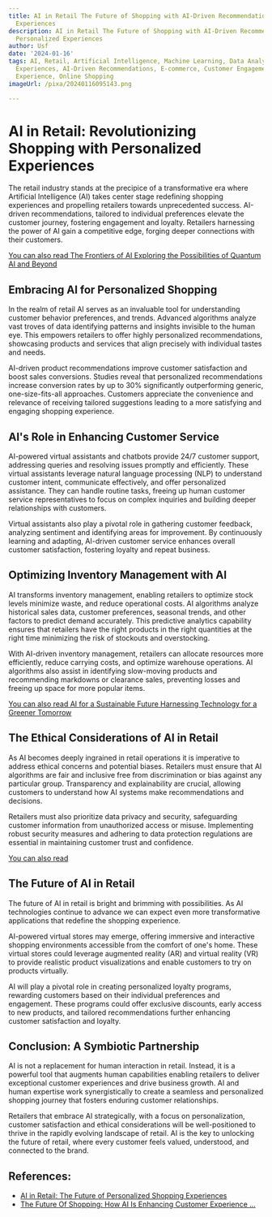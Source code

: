 ```yaml
---
title: AI in Retail The Future of Shopping with AI-Driven Recommendations and Personalized
  Experiences
description: AI in Retail The Future of Shopping with AI-Driven Recommendations and
  Personalized Experiences
author: Usf
date: '2024-01-16'
tags: AI, Retail, Artificial Intelligence, Machine Learning, Data Analytics, Personalized
  Experiences, AI-Driven Recommendations, E-commerce, Customer Engagement, Customer
  Experience, Online Shopping
imageUrl: /pixa/20240116095143.png

---
```

# AI in Retail: Revolutionizing Shopping with  Personalized Experiences

The retail industry stands at the precipice of  a transformative era where Artificial Intelligence (AI) takes center stage redefining shopping experiences and propelling retailers towards unprecedented success. AI-driven  recommendations, tailored to individual preferences elevate the customer journey, fostering engagement and loyalty. Retailers harnessing the power of AI gain a competitive edge, forging deeper connections with their customers.

[You can also read The Frontiers of AI Exploring the Possibilities of  Quantum AI and Beyond](The%20Frontiers%20of%20AI%20Exploring%20the%20Possibilities%20of%20Quantum%20AI%20and%20Beyond)


## Embracing AI for Personalized Shopping

In the realm of retail AI serves as an invaluable tool for understanding customer behavior preferences, and trends. Advanced algorithms analyze vast troves of  data identifying patterns and insights invisible to the human eye. This empowers retailers to offer highly personalized  recommendations, showcasing products and services that align precisely with individual tastes and  needs.

AI-driven product recommendations  improve customer satisfaction and boost sales conversions. Studies reveal that personalized recommendations increase  conversion rates by up to 30% significantly outperforming generic, one-size-fits-all approaches. Customers appreciate the convenience and relevance of  receiving tailored suggestions leading to a more satisfying and engaging shopping  experience.

## AI's Role in Enhancing Customer Service

AI-powered virtual assistants and chatbots provide 24/7  customer support, addressing queries  and resolving  issues promptly and efficiently. These virtual  assistants leverage natural language processing (NLP)  to understand customer intent, communicate  effectively, and offer personalized assistance. They can handle routine tasks, freeing  up  human customer service representatives to focus on complex  inquiries and building deeper relationships with customers.

Virtual assistants also play a  pivotal role in gathering customer feedback, analyzing sentiment and identifying areas for improvement. By continuously learning and adapting, AI-driven  customer service enhances overall customer satisfaction, fostering loyalty  and repeat business.

## Optimizing Inventory Management with AI

AI transforms  inventory management, enabling  retailers to  optimize stock  levels minimize waste, and reduce operational costs. AI algorithms analyze historical sales data, customer preferences, seasonal trends, and other factors to predict demand accurately. This predictive analytics  capability ensures that retailers  have  the right products in the  right quantities at the right time minimizing the risk of stockouts and overstocking.

With AI-driven inventory management, retailers can allocate resources more efficiently, reduce carrying costs, and optimize warehouse operations. AI algorithms also assist in identifying slow-moving products and recommending  markdowns or clearance sales, preventing losses and freeing up space for more popular items.

[You can also read AI for  a Sustainable Future Harnessing Technology for a Greener Tomorrow](AI%20for%20a%20Sustainable%20Future%20Harnessing%20Technology%20for%20a%20Greener%20Tomorrow)


## The Ethical Considerations of AI in Retail

As  AI becomes deeply ingrained in retail  operations it is imperative to address  ethical concerns and potential biases. Retailers must ensure that AI algorithms are fair  and inclusive free from discrimination or bias against any  particular group. Transparency and explainability are  crucial,  allowing customers to understand how AI  systems make recommendations and decisions.

Retailers must  also prioritize data privacy and security, safeguarding customer information from  unauthorized access or misuse.  Implementing  robust security measures and adhering to data  protection regulations  are essential  in maintaining customer trust and  confidence.

[You can also read ]()


## The Future  of AI in Retail

The future of AI in retail is bright and brimming  with possibilities. As AI technologies continue to advance we can expect even more transformative applications that  redefine the  shopping experience.

AI-powered virtual stores may emerge, offering  immersive and interactive shopping environments accessible from the comfort of  one's home. These virtual stores could leverage augmented reality (AR) and virtual reality (VR)  to provide realistic  product visualizations and enable customers to try on products virtually.

AI will play a  pivotal role in creating personalized  loyalty programs, rewarding customers based on their  individual preferences and engagement. These programs could offer exclusive discounts, early access to new products, and tailored recommendations further enhancing customer satisfaction and loyalty.

## Conclusion: A Symbiotic Partnership

AI is not  a replacement for human interaction in  retail.  Instead, it is a powerful tool that augments human capabilities enabling retailers to  deliver exceptional customer experiences and  drive business growth. AI and human expertise work synergistically to create  a seamless and personalized shopping journey that fosters enduring customer relationships.

Retailers that  embrace AI  strategically, with a focus on personalization, customer satisfaction and ethical considerations will be well-positioned to thrive in the rapidly evolving landscape of  retail. AI is the key to unlocking the future of  retail, where every customer feels valued, understood, and connected to the brand.

## References:
- [AI in Retail: The Future of Personalized Shopping Experiences](https://rethink.industries/article/ai-in-retail-the-future-of-personalized-shopping-experiences/)
- [The Future Of Shopping: How AI Is Enhancing Customer Experience ...](https://www.linkedin.com/pulse/future-shopping-how-ai-enhancing-customer)
